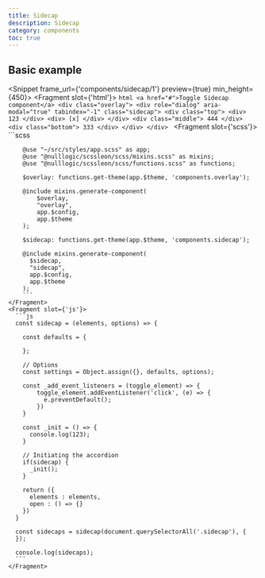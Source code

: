 ```yaml
---
title: Sidecap
description: Sidecap
category: components
toc: true
---
```


## Basic example

<Snippet frame_url={'components/sidecap/1'} preview={true} min_height={450}>
    <Fragment slot={'html'}>
        ```html
        <a href="#">Toggle Sidecap component</a>
        <div class="overlay">
          <div role="dialog" aria-modal="true" tabindex="-1" class="sidecap">
              <div class="top">
                <div>
                  123
                </div>
                <div>
                  [x]
                </div>
              </div>
              <div class="middle">
                444
              </div>
              <div class="bottom">
                333
              </div>
          </div>
        </div>
        ```
    </Fragment>
    <Fragment slot={'scss'}>
        ```scss

        @use "~/src/styles/app.scss" as app;
        @use "@nulllogic/scssleon/scss/mixins.scss" as mixins;
        @use "@nulllogic/scssleon/scss/functions.scss" as functions;

        $overlay: functions.get-theme(app.$theme, 'components.overlay');

        @include mixins.generate-component(
            $overlay,
            "overlay",
            app.$config,
            app.$theme
        );

        $sidecap: functions.get-theme(app.$theme, 'components.sidecap');

        @include mixins.generate-component(
          $sidecap,
          "sidecap",
          app.$config,
          app.$theme
        );
        ```
    </Fragment>
    <Fragment slot={'js'}>
      ```js
      const sidecap = (elements, options) => {

        const defaults = {

        };

        // Options
        const settings = Object.assign({}, defaults, options);

        const _add_event_listeners = (toggle_element) => {
            toggle_element.addEventListener('click', (e) => {
              e.preventDefault();
            })
        }

        const _init = () => {
          console.log(123);
        }

        // Initiating the accordion
        if(sidecap) {
          _init();
        }

        return ({
          elements : elements,
          open : () => {}
        })
      }

      const sidecaps = sidecap(document.querySelectorAll('.sidecap'), {
      });

      console.log(sidecaps);
      ```
    </Fragment>
</Snippet>